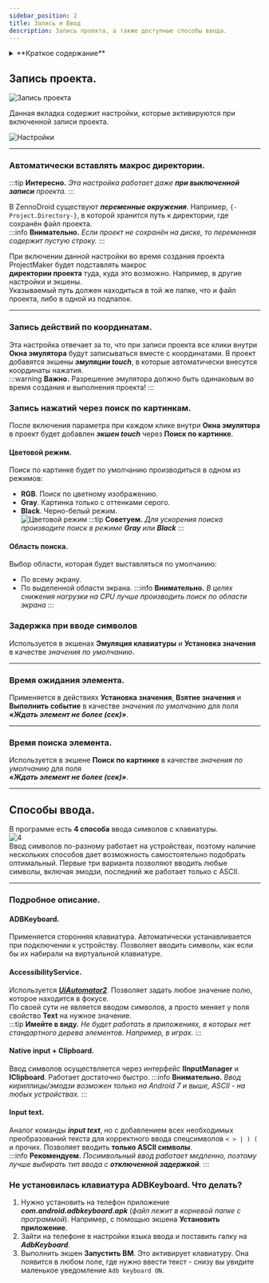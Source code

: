 ```yaml
---
sidebar_position: 2
title: Запись и Ввод
description: Запись проекта, а также доступные способы ввода. 
---  
```


<details>
<summary>**Краткое содержание**</summary>
<!--All you need is a blank line-->

    + Запись проекта. 
        + Автоматически вставлять макрос директории.
        + Запись действий по координатам.
        + Запись нажатий через поиск по картинкам. 
        + Задержка при вводе символов 
        + Время ожидания и поиска элемента.
    + Способы ввода.   
        + ADBKeyboard. 
        + AccessibilityService.  
        + Native input + Clipboard.  
        + Input text. 
        + Не установилась клавиатура ADBKeyboard. Что делать?
</details>

## Запись проекта.  
![Запись проекта](./assets/Record_and_InputMethods/Record_and_InputMethods_pic2.png)  

Данная вкладка содержит настройки, которые активируются при включенной записи проекта.  

![Настройки](./assets/Record_and_InputMethods/Record_and_InputMethods_pic1.png) 
_______________________________________________
### Автоматически вставлять макрос директории.  
:::tip **Интересно.**
*Эта настройка работает даже **при выключенной записи** проекта.*
:::   

В ZennoDroid существуют ***переменные окружения***. Например, `{-Project.Directory-}`, в которой хранится путь к директории, где сохранён файл проекта.  
:::info **Внимательно.**
*Если проект не сохранён на диске, то переменная содержит пустую строку.*
::: 

При включении данной настройки во время создания проекта ProjectMaker будет подставлять макрос  
**директории проекта** туда, куда это возможно. Например, в другие настройки и экшены.  
Указываемый путь должен находиться в той же папке, что и файл проекта, либо в одной из подпапок.  
_______________________________________________
### Запись действий по координатам.  
Эта настройка отвечает за то, что при записи проекта все клики внутри **Окна эмулятора** будут записываться вместе с координатами. В проект добавятся экшены ***эмуляции touch***, в которые автоматически внесутся координаты нажатия.  
:::warning **Важно.**
Разрешение эмулятора должно быть одинаковым во время создания и выполнения проекта!
:::
  
### Запись нажатий через поиск по картинкам.  
После включения параметра при каждом клике внутри **Окна эмулятора** в проект будет добавлен ***экшен touch*** через **Поиск по картинке**.  
#### Цветовой режим.  
Поиск по картинке будет по умолчанию производиться в одном из режимов:    
- **RGB**. Поиск по цветному изображению.        
- **Gray**. Картинка только с оттенками серого.      
- **Black**. Черно-белый режим.  
![Цветовой режим](./assets/Record_and_InputMethods/Record_and_InputMethods_pic4.png) 
:::tip **Советуем.**
*Для ускорения поиска производите поиск в режиме **Gray** или **Black***
:::   
 
#### Область поиска.  
Выбор области, которая будет выставляться по умолчанию:  
- По всему экрану.  
- По выделенной области экрана. 
:::info **Внимательно.**
*В целях снижения нагрузки на CPU лучше производить поиск по области экрана*
::: 

### Задержка при вводе символов 
Используется в экшенах **Эмуляция клавиатуры** и **Установка значения** в качестве *значения по умолчанию*.  
_______________________________________________
### Время ожидания элемента.  
Применяется в действиях **Установка значения**, **Взятие значения** и **Выполнить событие**  в качестве *значения по умолчанию* для поля ***«Ждать элемент не более (сек)»***.  
_______________________________________________
### Время поиска элемента.  
Используется в экшене **Поиск по картинке** в качестве *значения по умолчанию* для поля  
***«Ждать элемент не более (сек)»***.  
_______________________________________________
## Способы ввода.  
В программе есть **4 способа** ввода символов с клавиатуры.  
![4](./assets/Record_and_InputMethods/Record_and_InputMethods_pic3.png)  
Ввод символов по-разному работает на устройствах, поэтому наличие нескольких способов дает возможность самостоятельно подобрать оптимальный. Первые три варианта позволяют вводить любые символы, включая эмодзи, последний же работает только с ASCII.  
_______________________________________________
### Подробное описание.  
#### ADBKeyboard.  
Применяется сторонняя клавиатура. Автоматически устанавливается при подключении к устройству. Позволяет вводить символы, как если бы их набирали на виртуальной клавиатуре.  
#### AccessibilityService.  
Используется [***UiAutomator2***](https://github.com/appium/appium-uiautomator2-driver). Позволяет задать любое значение полю, которое находится в фокусе.  
По своей сути не является вводом символов, а просто меняет у поля свойство **Text** на нужное значение.  
:::tip **Имейте в виду.**
*Не будет работать в приложениях, в которых нет стандартного дерева элементов. Например, в играх.*
::: 
  
#### Native input + Clipboard.
Ввод символов осуществляется через интерфейс **IInputManager** и **IClipboard**. Работает достаточно быстро.
:::info **Внимательно.**
*Ввод кириллицы/эмодзи возможен только на Android 7 и выше, ASCII - на любых устройствах.* 
:::  
  
#### Input text.  
Аналог команды ***input text***, но с добавлением всех необходимых преобразований текста для корректного ввода спецсимволов  `< > | ) (` и прочих. Позволяет вводить **только ASCII символы**.  
:::info **Рекомендуем.**
*Посимвольный ввод работает медленно, поэтому лучше выбирать тип ввода с **отключенной задержкой**.*
::: 
  
### Не установилась клавиатура ADBKeyboard. Что делать?  
1. Нужно установить на телефон приложение ***com.android.adbkeyboard.apk*** (*файл лежит в корневой папке с программой*). Например, с помощью экшена **Установить приложение**.  
2. Зайти на телефоне в настройки языка ввода и поставить галку на ***AdbKeyboard***.  
3. Выполнить экшен **Запустить ВМ**. Это активирует клавиатуру. Она появится в любом поле, где нужно ввести текст - снизу вы увидите маленькое уведомление `Adb keyboard ON`.   
 